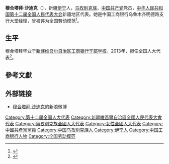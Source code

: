 '''穆合塔拜·沙迪克'''（{{bd|1973年||}}），新疆[[伊宁|伊宁]]人，[[乌孜别克族|乌孜别克族]]，[[中国共产党|中国共产党]]党员，[[中华人民共和国|中华人民共和国]][[第十二届全国人民代表大会|第十二届全国人民代表大会]]新疆地区代表。她是中国工商银行乌鲁木齐明德路支行大堂经理，曾被评为全国劳动模范<ref>{{cite news|title=穆合塔拜·沙迪克：幸福像花儿一样|url=http://newspaper.jcrb.com/html/2015-11/09/content_199283.htm|accessdate=2016-02-25|agency=检察日报|date=2015-11-09|archive-date=2016-03-03|archive-url=https://web.archive.org/web/20160303202348/http://newspaper.jcrb.com/html/2015-11/09/content_199283.htm|dead-url=no}}</ref>。

==生平==
穆合塔拜毕业于[[新疆维吾尔自治区工商银行干部学校|新疆维吾尔自治区工商银行干部学校]]。2013年，担任全国人大代表<ref>{{cite news|title=全国人大代表信息-穆合塔拜·沙迪克|url= http://210.82.31.1:8084/delegate/viewDelegate.action?dbid=122658|accessdate=2013-04-05|newspaper=全国人大网}}</ref>。

==參考文獻==
{{reflist}}
== 外部链接 ==
*[http://weibo.com/p/1005052665524800 穆合塔拜·沙迪克]的新浪微博

{{中国政治人物小作品}}

{{DEFAULTSORT:S沙}}
[[Category:第十二届全国人大代表|Category:第十二届全国人大代表]]
[[Category:新疆維吾爾自治區全國人民代表大會代表|Category:新疆維吾爾自治區全國人民代表大會代表]]
[[Category:烏孜別克族全國人大代表|Category:烏孜別克族全國人大代表]]
[[Category:女性全國人大代表|Category:女性全國人大代表]]
[[Category:中國共產黨黨員|Category:中國共產黨黨員]]
[[Category:中国乌孜别克族人|Category:中国乌孜别克族人]]
[[Category:伊宁人|Category:伊宁人]]
[[Category:中国工商银行人物|Category:中国工商银行人物]]
[[Category:全国劳动模范|Category:全国劳动模范]]